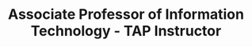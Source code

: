 ---
name: Dr. Rahaf Barakat
id: bahaf-barakat
affiliation: GGC
title: Associate Professor of Information Technology - TAP Instructor
email: rbarakat@ggc.edu
phone: 
website: 
linkedin:
github:
image: ./rbarakat.jpg
desc: 
projects: []
---